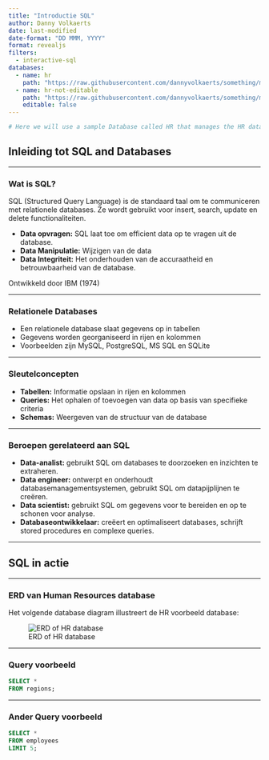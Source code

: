 ```yaml
---
title: "Introductie SQL"
author: Danny Volkaerts
date: last-modified
date-format: "DD MMM, YYYY" 
format: revealjs
filters:
  - interactive-sql
databases:
  - name: hr
    path: "https://raw.githubusercontent.com/dannyvolkaerts/something/main/hr.sql"
  - name: hr-not-editable
    path: "https://raw.githubusercontent.com/dannyvolkaerts/something/main/hr.sql"
    editable: false
---
```



```r
# Here we will use a sample Database called HR that manages the HR data of the small businesses which is collected from [www.sqltutorial.org](https://www.sqltutorial.org/sql-sample-database/). And to create the database, a SQLite script file was used when rendering the document. Read the [extension docs](https://github.com/shafayetShafee/interactive-sql#using) for details.
```


## Inleiding tot SQL and Databases

---

### Wat is SQL?

SQL (Structured Query Language) is de standaard taal om te communiceren met relationele databases. Ze wordt gebruikt voor insert, search, update en delete functionaliteiten.


- **Data opvragen:** SQL laat toe om efficient data op te vragen uit de database.
- **Data Manipulatie:** Wijzigen van de data
- **Data Integriteit:** Het onderhouden van de accuraatheid en betrouwbaarheid van de database.

Ontwikkeld door IBM (1974)

---

### Relationele Databases

- Een relationele database slaat gegevens op in tabellen
- Gegevens worden georganiseerd in rijen en kolommen
- Voorbeelden zijn MySQL, PostgreSQL, MS SQL en SQLite

---

### Sleutelconcepten

- **Tabellen:** Informatie opslaan in rijen en kolommen
- **Queries:** Het ophalen of toevoegen van data op basis van specifieke criteria
- **Schemas:** Weergeven van de structuur van de database

---

### Beroepen gerelateerd aan SQL

- **Data-analist:** gebruikt SQL om databases te doorzoeken en inzichten te extraheren.
- **Data engineer:** ontwerpt en onderhoudt databasemanagementsystemen, gebruikt SQL om datapijplijnen te creëren.
- **Data scientist:** gebruikt SQL om gegevens voor te bereiden en op te schonen voor analyse.
- **Databaseontwikkelaar:** creëert en optimaliseert databases, schrijft stored procedures en complexe queries.

---

## SQL in actie

---

### ERD van Human Resources database

Het volgende database diagram illustreert de HR voorbeeld database: <!-- [SQL tutorial](https://www.sqltutorial.org/sql-sample-database/){preview-link="true" style="text-align: center"} -->

![ERD of HR database](sql_course_images/hr-SQL-Sample-Database-Schema.png){#fig-erd-hr}

---

### Query voorbeeld

```.sql
SELECT *
FROM regions;
```

---

### Ander Query voorbeeld

```.sql
SELECT * 
FROM employees 
LIMIT 5;
```
